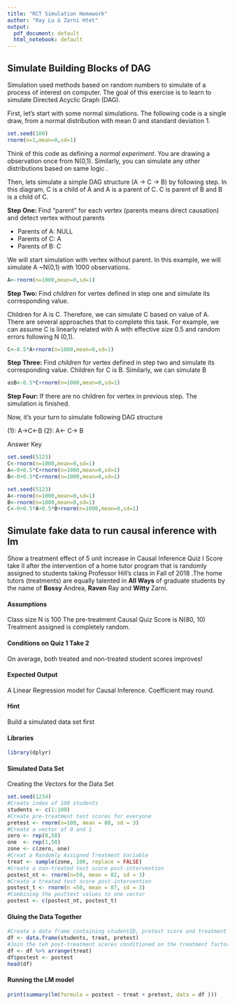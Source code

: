 ```yaml
---
title: "RCT Simulation Homework"
author: "Ray Lu & Zarni Htet"
output:
  pdf_document: default
  html_notebook: default
---
```


## Simulate Building Blocks of DAG

Simulation used methods based on random numbers to simulate of a process of interest on computer. The goal of this exercise is to learn to simulate Directed Acyclic Graph (DAG).
 
First, let’s start with some normal simulations. The following code is a single draw, from a normal distribution with mean 0 and standard deviation 1.

```r
set.seed(100)
rnorm(n=1,mean=0,sd=1)
```

Think of this code as defining a *normal experiment*. You are drawing a observation once from N(0,1). Similarly, you can simulate any other distributions based on same logic .

Then, lets simulate a simple DAG structure (A -> C -> B) by following step. In this diagram, C is a child of A and A is a parent of C.  C is parent of B and B is a child of C.
 
**Step One:**  Find “parent” for each vertex (parents means direct causation) and detect vertex without parents

* Parents of A: NULL
* Parents of C:  A
* Parents of B:  C
 
We will start simulation with vertex without parent. In this example, we will simulate A ~N(0,1) with 1000 observations.

```r
A<-rnorm(n=1000,mean=0,sd=1)
```

**Step Two:** Find *children* for vertex defined in step one and simulate its corresponding value.
 
Children for A is C. Therefore, we can simulate C based on value of A. There are several approaches that to complete this task. For example, we can assume C is linearly related with A with effective size 0.5 and random errors following N (0,1).

```r
C<-0.5*A+rnorm(n=1000,mean=0,sd=1)
```

**Step Three:** Find *children* for vertex defined in step two  and simulate its corresponding value. Children for C is B.  Similarly, we can simulate B 

```r
asB<-0.5*C+rnorm(n=1000,mean=0,sd=1)
```


**Step Four:** If there are no children for vertex in previous step. The simulation is finished.
 
Now, it's your turn to simulate following DAG structure 

(1): A→C←B     (2):  A← C→ B 

Answer Key 

```r
set.seed(5123)
C<-rnorm(n=1000,mean=0,sd=1)
A<-0+0.5*C+rnorm(n=1000,mean=0,sd=1)
B<-0+0.5*C+rnorm(n=1000,mean=0,sd=1)
```

```r
set.seed(5123)
A<-rnorm(n=1000,mean=0,sd=1)
B<-rnorm(n=1000,mean=0,sd=1)
C<-0+0.5*A+0.5*B+rnorm(n=1000,mean=0,sd=1)
```

## Simulate fake data to run causal inference with lm

Show a treatment effect of 5 unit increase in Causal Inference Quiz I Score take II after the intervention of a home tutor program that is randomly assigned to students taking Professor Hill's class in Fall of 2018 .The home tutors (treatments) are equally talented in **All Ways** of graduate students by the name of **Bossy** Andrea, **Raven** Ray and **Witty** Zarni.  

#### Assumptions

Class size N is 100
The pre-treatment Causal Quiz Score is N(80, 10)
Treatment assigned is completely random.

#### Conditions on Quiz 1 Take 2

On average, both treated and non-treated student scores improves! 

#### Expected Output
A Linear Regression model for Causal Inference. Coefficient may round.

#### Hint
Build a simulated data set first

#### Libraries 

```r
library(dplyr)
```


#### Simulated Data Set

Creating the Vectors for the Data Set
```r
set.seed(1234)
#Create index of 100 students
students <- c(1:100)
#Create pre-treatment test scores for everyone
pretest <- rnorm(n=100, mean = 80, sd = 3)
#Create a vector of 0 and 1
zero <- rep(0,50)
one  <- rep(1,50)
zone <- c(zero, one)
#Creat a Randomly Assigned Treatment Variable
treat <- sample(zone, 100, replace = FALSE)
#Create a non-treated test score post-intervention
postest_nt <- rnorm(n=50, mean = 82, sd = 3)
#Create a treated test score post-intervention
postest_t <- rnorm(n =50, mean = 87, sd = 3)
#Combining the posttest values to one vector
postest <- c(postest_nt, postest_t)
```

#### Gluing the Data Together

```r
#Create a data frame containing studentID, pretest score and treatment factor variable
df <- data.frame(students, treat, pretest)
#Join the teh post-treatment scores conditioned on the treatment factor variable
df <- df %>% arrange(treat)
df$postest <- postest
head(df)
```

#### Running the LM model

```r
print(summary(lm(formula = postest ~ treat + pretest, data = df )))
```









